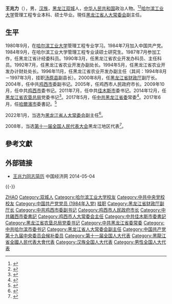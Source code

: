 '''王兆力'''（{{bd|1962年|12月||catIdx=Wang王}}），男，[[汉族|汉族]]，[[黑龙江|黑龙江]][[双城|双城]]人，[[中华人民共和国|中华人民共和国]]政治人物。<ref>{{cite web|author=新华网|title=第十一届全国人大代表|url=http://news.xinhuanet.com/ziliao/2008-03/03/content_7708230.htm?node=36628|publisher=新华网|accessdate=2014-01-07|deadurl=no|archiveurl=https://web.archive.org/web/20140110211415/http://news.xinhuanet.com/ziliao/2008-03/03/content_7708230.htm?node=36628|archivedate=2014-01-10}}</ref><ref>{{cite web| url=http://jiamusi.dbw.cn/system/2014/03/12/055566188.shtml| title=市委书记王兆力强调:加快推进现代农业综合配套改革确保粮食安全和农民增收| accessdate=2014-03-12| deadurl=yes| archiveurl=https://web.archive.org/web/20140312224822/http://jiamusi.dbw.cn/system/2014/03/12/055566188.shtml| archivedate=2014年3月12日| df=}}</ref>[[哈尔滨工业大学|哈尔滨工业大学]]管理工程专业本科、硕士毕业。現任[[黑龙江省人大常委会|黑龙江省人大常委会]]副主任。

== 生平 ==
1980年9月，在[[哈尔滨工业大学|哈尔滨工业大学]]管理工程专业学习。1984年7月加入中国共产党。1984年9月，在哈尔滨工业大学管理工程专业读硕士研究生。1987年7月参加工作，任黑龙江省计经委科员。1990年3月，任黑龙江省农业开发办科员、主任科员。1992年7月，任黑龙江省农业开发办副处长。1994年5月，任黑龙江省农业开发办计财处处长。1996年11月，任黑龙江省农业开发办副主任（其间：1994年8月－1997年3月，挂职[[汤原县|汤原县]]副县长）。2000年8月，任[[黑龙江省财政厅|黑龙江省财政厅]]副厅长。2004年，任中共[[鸡西市|鸡西市]]委副书记。2005年，任鸡西市人民政府市长。2009年10月，任中共[[鸡西市|鸡西市]]委书记。2011年7月，任中共[[佳木斯市|佳木斯市]]委书记。2014年12月，任[[黑龙江省农垦总局|黑龙江省农垦总局]]党委书记<ref>{{cite web|title=王兆力调任黑龙江省农垦总局党委书记 前任隋凤富被查|url=http://district.ce.cn/newarea/sddy/201412/11/t20141211_4103661.shtml|publisher=中国经济网|accessdate=2017-05-04|deadurl=no|archiveurl=https://web.archive.org/web/20180516122618/http://district.ce.cn/newarea/sddy/201412/11/t20141211_4103661.shtml|archivedate=2018-05-16}}</ref>。2017年5月，任[[中共黑龙江省委|中共黑龙江省委]]常委<ref>{{cite web|title=陈海波新任黑龙江省委副书记 王兆力、贾玉梅新任省委常委|url=http://district.ce.cn/newarea/sddy/201705/03/t20170503_22519277.shtml|publisher=中国经济网|accessdate=2017-05-04|deadurl=no|archiveurl=https://web.archive.org/web/20170515004407/http://district.ce.cn/newarea/sddy/201705/03/t20170503_22519277.shtml|archivedate=2017-05-15}}</ref>。2017年6月，任[[哈爾濱市|哈爾濱市]]委書記。<ref>{{cite web |url=http://www.thepaper.cn/newsDetail_forward_1698878 |language= |title=黑龙江新任省委常委王兆力兼任哈尔滨市委书记 |publisher=哈尔滨广播电视台 |date=2017-06-01 |accessdate= |deadurl=no |archiveurl=https://web.archive.org/web/20170602181201/http://www.thepaper.cn/newsDetail_forward_1698878 |archivedate=2017-06-02 }}</ref>

2022年1月，当选为[[黑龙江省人大常委会|黑龙江省人大常委会]]副主任<ref>{{cite web|title=许勤当选黑龙江省人大常委会主任 王永康、王兆力、贾玉梅当选副主任|url=http://district.ce.cn/newarea/sddy/202201/26/t20220126_37291204.shtml|publisher=中国经济网|accessdate=2022-01-26|archive-date=2022-01-26|archive-url=https://web.archive.org/web/20220126171923/http://district.ce.cn/newarea/sddy/202201/26/t20220126_37291204.shtml|dead-url=no}}</ref>。

2008年，当选[[第十一届全国人民代表大会|第十一届全国人民代表大会]]黑龙江地区代表<ref>{{cite news|title=全国人大代表信息-王兆力|url= http://210.82.31.1:8084/delegate/viewDelegate.action?dbid=110534|accessdate=2013-04-05|newspaper=全国人大网|deadurl=no|archiveurl=https://web.archive.org/web/20140312212757/http://www.npc.gov.cn/delegate/viewDelegate.action?dbid=110534|archivedate=2014-03-12}}</ref>。

== 參考文獻 ==
{{reflist}}

== 外部链接 ==
* [http://district.ce.cn/newarea/sddy/201201/09/t20120109_22985204.shtml 王兆力同志简历] {{Wayback|url=http://district.ce.cn/newarea/sddy/201201/09/t20120109_22985204.shtml |date=20140504153941 }} 中国经济网 2014-05-04

{{-}}
{{start box}}
{{s-ppo|cpc}}
{{s-before|[[陈海波_(1962年)|陳海波]]}}
{{s-title|[[中国共产党哈尔滨市委员会|中国共产党哈尔滨市委员会]]书记|2017年6月－2022年2月}}
{{s-after|[[张安顺_(1965年)|张安顺]]}}
{{s-before|[[隋鳳富|隋鳳富]]}}
{{s-title|[[黑龍江省農墾總局|中國共產黨黑龍江省農墾總局委員會]]書記|2015年1月－2017年6月}}
{{s-after|[[王守聰|王守聰]]}}
{{s-before|[[林秀山|林秀山]]}}
{{s-title|[[中國共產黨佳木斯市委員會|中國共產黨佳木斯市委員會]]書記|2011年6月－2014年12月}}
{{s-after|[[王愛文|王愛文]]}}
{{s-before|[[邱玉泉|邱玉泉]]}}
{{s-title|[[中國共產黨雞西市委員會|中國共產黨雞西市委員會]]書記|2009年7月－2011年6月}}
{{s-after|[[許兆君|許兆君]]}}
{{s-gov|prc}}
{{s-before|[[吳煒|吳煒]]}}
{{s-title|[[雞西市人民政府|雞西市人民政府]]市長|2004年10月－2009年7月}}
{{s-after|[[朱德義|朱德義]]}}
{{end box}}

{{黑龙江省领导人}}

{{Authority control}}
{{DEFAULTSORT:Wang王}}
[[Category:王姓|ZHAO]]
[[Category:双城人|Category:双城人]]
[[Category:哈尔滨工业大学校友|Category:哈尔滨工业大学校友]]
[[Category:中共中央党校校友|Category:中共中央党校校友]]
[[Category:中国共产党党员_(1984年入党)|Category:中国共产党党员 (1984年入党)]]
[[Category:中华人民共和国黑龙江省副县长|挂职]]
[[Category:黑龙江省财政厅副厅长|Category:黑龙江省财政厅副厅长]]
[[Category:中共鸡西市委副书记|Category:中共鸡西市委副书记]]
[[Category:鸡西市人民政府市长|Category:鸡西市人民政府市长]]
[[Category:中共雞西市委書記|Category:中共雞西市委書記]]
[[Category:鸡西市人大常委会主任|Category:鸡西市人大常委会主任]]
[[Category:中共佳木斯市委書記|Category:中共佳木斯市委書記]]
[[Category:黑龙江省农垦总局党委书记|Category:黑龙江省农垦总局党委书记]]
[[Category:中共黑龙江省委常委|Category:中共黑龙江省委常委]]
[[Category:中共哈尔滨市委书记|Category:中共哈尔滨市委书记]]
[[Category:黑龙江省人大常委会副主任|Category:黑龙江省人大常委会副主任]]
[[Category:中国共产党第十九届中央委员会候补委员|Category:中国共产党第十九届中央委员会候补委员]]
[[Category:第十一届全国人大代表|Category:第十一届全国人大代表]]
[[Category:黑龍江省全國人民代表大會代表|Category:黑龍江省全國人民代表大會代表]]
[[Category:汉族全国人大代表|Category:汉族全国人大代表]]
[[Category:男性全国人大代表|Category:男性全国人大代表]]